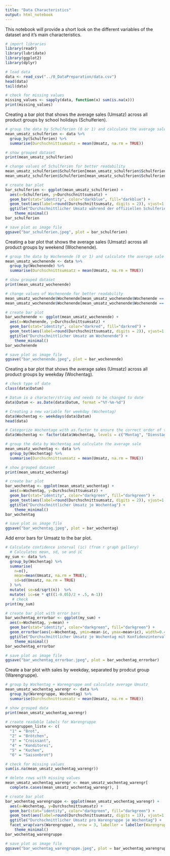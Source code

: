 ```yaml
---
title: "Data Characteristics"
output: html_notebook
---
```


This notebook will provide a short look on the different variables of the dataset and it's main characteristics.

```r
# import libraries
library(readr)
library(lubridate)
library(ggplot2)
library(dplyr)
```

```r
# load data
data <- read_csv("../0_DataPreparation/data.csv")
head(data)
tail(data)
```

```r
# check for missing values
missing_values <- sapply(data, function(x) sum(is.na(x)))
print(missing_values)
```

Creating a bar plot that shows the average sales (Umsatz) across all product groups by school holidays (Schulferien).

```r
# group the data by Schulferien (0 or 1) and calculate the average sale
mean_umsatz_schulferien <- data %>%
  group_by(Schulferien) %>%
  summarise(Durchschnittsumsatz = mean(Umsatz, na.rm = TRUE))

# show grouped dataset
print(mean_umsatz_schulferien)

# change values of Schulferien for better readability
mean_umsatz_schulferien$Schulferien[mean_umsatz_schulferien$Schulferien == 0] <- "Nein"
mean_umsatz_schulferien$Schulferien[mean_umsatz_schulferien$Schulferien == 1] <- "Ja"

# create bar plot
bar_schulferien <- ggplot(mean_umsatz_schulferien) +
  aes(x=Schulferien, y=Durchschnittsumsatz) +
  geom_bar(stat="identity", color="darkblue", fill="darkblue") +
  geom_text(aes(label=round(Durchschnittsumsatz, digits = 2)), vjust=1.6, color="white", size=4.5)+
  ggtitle("Durchschnittlicher Umsatz während der offiziellen Schulferien") +
    theme_minimal()
bar_schulferien

# save plot as image file
ggsave("bar_schulferien.jpeg", plot = bar_schulferien)
```

Creating a bar plot that shows the average sales (Umsatz) across all product groups by weekend (Wochenende).

```r
# group the data by Wochenende (0 or 1) and calculate the average sale
mean_umsatz_wochenende <- data %>%
  group_by(Wochenende) %>%
  summarise(Durchschnittsumsatz = mean(Umsatz, na.rm = TRUE))

# show grouped dataset
print(mean_umsatz_wochenende)

# change values of Wochenende for better readability
mean_umsatz_wochenende$Wochenende[mean_umsatz_wochenende$Wochenende == 0] <- "Nein"
mean_umsatz_wochenende$Wochenende[mean_umsatz_wochenende$Wochenende == 1] <- "Ja"

# create bar plot
bar_wochenende <- ggplot(mean_umsatz_wochenende) +
  aes(x=Wochenende, y=Durchschnittsumsatz) +
  geom_bar(stat="identity", color="darkred", fill="darkred") +
  geom_text(aes(label=round(Durchschnittsumsatz, digits = 2)), vjust=1.6, color="white", size=4.5)+
  ggtitle("Durchschnittlicher Umsatz am Wochenende") +
    theme_minimal()
bar_wochenende

# save plot as image file
ggsave("bar_wochenende.jpeg", plot = bar_wochenende)
```

Creating a bar plot that shows the average sales (Umsatz) across all product groups by weekday (Wochentag).

```r
# check type of date
class(data$Datum)

# Datum is a character/string and needs to be changed to date
data$Datum <- as.Date(data$Datum, format ="%Y-%m-%d")

# Creating a new variable for weekday (Wochentag)
data$Wochentag <- weekdays(data$Datum)
head(data)

# Categorize Wochentage with as.factor to ensure the correct order of the days of the week
data$Wochentag <- factor(data$Wochentag, levels = c("Montag", "Dienstag", "Mittwoch", "Donnerstag", "Freitag", "Samstag", "Sonntag"))

# group the data by Wochentag and calculate the average sale
mean_umsatz_wochentag <- data %>%
  group_by(Wochentag) %>%
  summarise(Durchschnittsumsatz = mean(Umsatz, na.rm = TRUE))

# show grouped dataset
print(mean_umsatz_wochentag)

# create bar plot
bar_wochentag <- ggplot(mean_umsatz_wochentag) +
  aes(x=Wochentag, y=Durchschnittsumsatz) +
  geom_bar(stat="identity", color="darkgreen", fill="darkgreen") +
  geom_text(aes(label=round(Durchschnittsumsatz, digits = 2)), vjust=1.6, color="white", size=3.5)+
  ggtitle("Durchschnittlicher Umsatz je Wochentag") +
    theme_minimal()
bar_wochentag

# save plot as image file
ggsave("bar_wochentag.jpeg", plot = bar_wochentag)
```

Add error bars for Umsatz to the bar plot.

```r

# Calculate confidence interval (ic) (from r graph gallery)
  # Calculates mean, sd, se and iC
my_sum <- data %>%
  group_by(Wochentag) %>%
  summarise( 
    n=n(),
    mean=mean(Umsatz, na.rm = TRUE),
    sd=sd(Umsatz, na.rm = TRUE)
  ) %>%
  mutate( se=sd/sqrt(n))  %>%
  mutate( ic=se * qt((1-0.05)/2 + .5, n-1))
   # check
print(my_sum)

# create bar plot with error bars
bar_wochentag_errorbar <- ggplot(my_sum) +
  aes(x=Wochentag, y=mean) +
  geom_bar(stat="identity", color="darkgreen", fill="darkgreen") +
  geom_errorbar(aes(x=Wochentag, ymin=mean-ic, ymax=mean+ic), width=0.4, colour="orange", alpha=0.9, linewidth=1.5) +
  ggtitle("Durchschnittlicher Umsatz je Wochentag mit Konfidenzintervall") +
    theme_minimal()
bar_wochentag_errorbar

# save plot as image file
ggsave("bar_wochentag_errorbar.jpeg", plot = bar_wochentag_errorbar)
```

Create a bar plot with sales by weekday, separated by prodcut group (Warengruppe).

```r
# group by Wochentag + Warengruppe and calculate average Umsatz
mean_umsatz_wochentag_warengr <- data %>%
  group_by(Warengruppe, Wochentag) %>%
  summarise(Durchschnittsumsatz = mean(Umsatz, na.rm = TRUE))

# show grouped data
print(mean_umsatz_wochentag_warengr)

# create readable labels for Warengruppe
warengruppen_liste <- c(
  "1" = "Brot",
  "2" = "Brötchen",
  "3" = "Croissant",
  "4" = "Konditorei",
  "5" = "Kuchen",
  "6" = "Saisonbrot")

# check for missing values
sum(is.na(mean_umsatz_wochentag_warengr))

# delete rows with missing values
mean_umsatz_wochentag_warengr <- mean_umsatz_wochentag_warengr[
  complete.cases(mean_umsatz_wochentag_warengr), ]

# create bar plot
bar_wochentag_warengruppe <- ggplot(mean_umsatz_wochentag_warengr) +
  aes(x=Wochentag, y=Durchschnittsumsatz) +
  geom_bar(stat="identity", color="darkgreen", fill="darkgreen") +
  geom_text(aes(label=round(Durchschnittsumsatz, digits = 1)), vjust=1.2, color="white", size=2.5)+
  ggtitle("Durchschnittlicher Umsatz pro Warengruppe je Wochentag") +
  facet_wrap(vars(Warengruppe), nrow = 3, labeller = labeller(Warengruppe = warengruppen_liste)) +
    theme_minimal()
bar_wochentag_warengruppe

# save plot as image file
ggsave("bar_wochentag_warengruppe.jpeg", plot = bar_wochentag_warengruppe)
```
